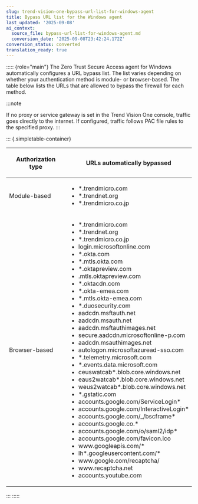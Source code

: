 ```yaml
---
slug: trend-vision-one-bypass-url-list-for-windows-agent
title: Bypass URL list for the Windows agent
last_updated: '2025-09-08'
ai_context:
  source_file: bypass-url-list-for-windows-agent.md
  conversion_date: '2025-09-08T23:42:24.172Z'
conversion_status: converted
translation_ready: true
---
```


::::: {role="main"}
The Zero Trust Secure Access agent for Windows automatically configures a URL bypass list. The list varies depending on whether your authentication method is module- or browser-based. The table below lists the URLs that are allowed to bypass the firewall for each method.

:::note

If no proxy or service gateway is set in the Trend Vision One console, traffic goes directly to the internet. If configured, traffic follows PAC file rules to the specified proxy.
:::

::: {.simpletable-container}
<table id="GUID-F8FAF1DF-7A1E-4C0A-ADA3-6F6FC6CAD49D-2w03v7__simpletable_p2f_q4t_zbc" class="simpletable" data-border="1">
<colgroup>
<col style="width: 50%" />
<col style="width: 50%" />
</colgroup>
<thead>
<tr class="sthead table-header-style">
<th class="stentry"><p>Authorization type</p></th>
<th class="stentry"><p>URLs automatically bypassed</p></th>
</tr>
</thead>
<tbody>
<tr class="strow">
<td class="stentry"><p>Module-based</p></td>
<td class="stentry"><ul>
<li>*.trendmicro.com</li>
<li>*.trendnet.org</li>
<li>*.trendmicro.co.jp</li>
</ul></td>
</tr>
<tr class="strow">
<td class="stentry"><p>Browser-based</p></td>
<td class="stentry"><ul>
<li>*.trendmicro.com</li>
<li>*.trendnet.org</li>
<li>*.trendmicro.co.jp</li>
<li>login.microsoftonline.com</li>
<li>*.okta.com</li>
<li>*.mtls.okta.com</li>
<li>*.oktapreview.com</li>
<li>.mtls.oktapreview.com</li>
<li>*.oktacdn.com</li>
<li>*.okta-emea.com</li>
<li>*.mtls.okta-emea.com</li>
<li>*.duosecurity.com</li>
<li>aadcdn.msftauth.net</li>
<li>aadcdn.msauth.net</li>
<li>aadcdn.msftauthimages.net</li>
<li>secure.aadcdn.microsoftonline-p.com</li>
<li>aadcdn.msauthimages.net</li>
<li>autologon.microsoftazuread-sso.com</li>
<li>*.telemetry.microsoft.com</li>
<li>*.events.data.microsoft.com</li>
<li>ceuswatcab*.blob.core.windows.net</li>
<li>eaus2watcab*.blob.core.windows.net</li>
<li>weus2watcab*.blob.core.windows.net</li>
<li>*.gstatic.com</li>
<li>accounts.google.com/ServiceLogin*</li>
<li>accounts.google.com/InteractiveLogin*</li>
<li>accounts.google.com/_/bscframe*</li>
<li>accounts.google.co.*</li>
<li>accounts.google.com/o/saml2/idp*</li>
<li>accounts.google.com/favicon.ico</li>
<li>www.googleapis.com/*</li>
<li>lh*.googleusercontent.com/*</li>
<li>www.google.com/recaptcha/</li>
<li>www.recaptcha.net</li>
<li>accounts.youtube.com</li>
</ul></td>
</tr>
</tbody>
</table>
:::
:::::
